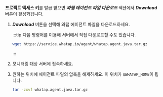 **프로젝트 액세스 키**를 발급 받으면 ***와탭 에이전트 파일 다운로드*** 섹션에서 ***Download*** 버튼이 활성화됩니다.

1. ***Download*** 버튼을 선택해 와탭 에이전트 파일을 다운로드하세요.

    :::tip
    다음 명령어를 이용해 서버에서 직접 다운로드할 수도 있습니다.
    ```bash
    wget https://service.whatap.io/agent/whatap.agent.java.tar.gz
    ```
    :::
1. 모니터링 대상 서버에 접속하세요.

1. 원하는 위치에 에이전트 파일의 압축을 해제하세요. 이 위치가 ``$WHATAP_HOME``이 됩니다.

    ```bash
    tar -zxvf whatap.agent.java.tar.gz
    ```